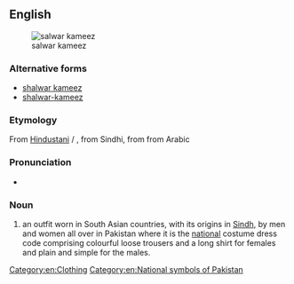 ==English==
{{wikipedia|salwar kameez}}
[[Image:Pakistani salwar kameez, Zarmina Fashions.jpg|thumb|salwar kameez]]
===Alternative forms===
* [[shalwar kameez]]
* [[shalwar-kameez]]

===Etymology===
From [[Hindustani]] {{term|सलवार क़मीज़|lang=hi}} / {{term|سلوار قمیص|tr=salvār qamīs|lang=ur}}, from Sindhi, from {{term|قمیص|lang=fa}} from Arabic

===Pronunciation===
* {{IPA|/ˈsʌlvɒː kəˈmiːs/}}

===Noun===
{{en-noun|head=[[salwar]] [[kameez]]|salwar kameezes}}

# an outfit worn in South Asian countries, with its origins in [[Sindh]], by men and women all over in Pakistan where it is the [[national]] costume dress code comprising colourful loose trousers and a long shirt for females and plain and simple for the males.

[[Category:en:Clothing]]
[[Category:en:National symbols of Pakistan]]